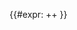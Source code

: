 {{#expr: {{Infobox Finnish municipality/demography 0-14|{{{1}}}}}+{{Infobox Finnish municipality/demography 15-64|{{{1}}}}}+{{Infobox Finnish municipality/demography 65-|{{{1}}}}} }}<noinclude>

{{Template reference list}}

[[Category:芬蘭城市信息框模板|{{PAGENAME}}]]</noinclude>